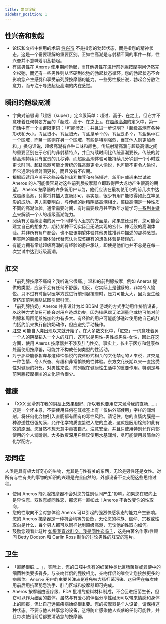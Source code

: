 ```yaml
---
title: 常见误解
sidebar_position: 1
---
```


性兴奋和勃起
----------

-   论坛和文档中使用的术语 [性兴奋](词汇表 "wikilink") 不是指您的勃起状态，而是指您的精神状态。这是一个需要理解的重要区别。正如性高潮是与射精不同的事件一样，性兴奋并不意味着阴茎勃起。
-   有些男性在 Aneros 使用期间勃起，而其他男性在进行前列腺按摩期间仍然完全松弛，而还有一些男性则从坚硬到松弛的勃起状态循环。您的勃起状态不会影响您产生感觉和享受前列腺按摩器的能力。一些男性报告说，勃起会分散注意力，而专注于导致超级高潮的内在感觉。

瞬间的超级高潮
-------

-   字典对前缀词「超级（super）」定义很简单：超过、高于、在之上。但它并不意味着任何特定方面的「超过、高于、在之上」。在[超级高潮](The_Super-O#What_is_the_Super-O? "wikilink")的定义中，第一句话中有一个关键限定词：「可能涉及」；并且进一步说明了「超级高潮有各种形状和大小。有些很小，有些很大，有些是单个的，有些是多个，有些集中在一个区域，而另一些则在另一个区域。有些是特别强烈，而其他人则更加柔和。」换句话说，超级高潮有各种口味和颜色。传统射精高潮与超级高潮之间的重要区别在于它们的非射精特点，并且持续时间比传统高潮要长。传统的射精高潮持续只有宝贵的几秒钟，而超级高潮体验可能持续几分钟到一个小时或更长时间。超级高潮可能比传统的性高潮更令人愉悦，也可能不更令人愉悦，但它通常持续时间更长，而且没有不应期。
-   根据阅读用户关于这些设备的热烈推荐和夸张描述，新用户或尚未尝试过 Aneros 的人可能很容易对这些前列腺按摩器立即取得巨大成功产生很高的期望。 Aneros 按摩器的许多新用户认为，他们应该在最初使用它的前几次中达成超级高潮，只需将其插入直肠即可。事实是，很少有用户能取得如此立竿见影的成功。男人需要明白，与传统的射精阴茎高潮相比，超级高潮是一种性质不同的高潮体验。通常需要时间，有时需要数月甚至数年才能学习[一系列关键点](入门#后门的钥匙 "wikilink")来解锁一个人的超级高潮能力。
-   阅读有关超级高潮的另一个同样令人沮丧的方面是，如果您还没有，您可能会建立自己的想象力，期待某种不切实际且无法实现的宏伟、神话般的高潮体验。并非所有用户都会，也不应该期望体验其他男性推荐中描述的那种感觉。用实际的超级高潮体验代替您认为应该拥有的想象体验是错误的。
-   有能力拥有常规超级高潮的有经验的用户承认，即使是他们也并不总是在每一次尝试中达到超级高潮。

肛交
----

-   「前列腺按摩不痛吗？我听说它很痛。」温和的前列腺按摩，例如 Aneros 提供的类型，应该不会有任何不舒服。相反，它实际上是健康的，非常令人愉悦。只不过有时当以医学方式进行前列腺按摩时，压力可能太大，因为医生经常挤压前列腺以试图引起引流。
-   「前列腺挤奶」Aneros 并非设计为以 BDSM 游戏的方式手动用作挤奶设备。以这种方式使用可能会对用户造成伤害，因为操纵器无法测量他或她可能对前列腺和周围组织施加的力有多大。有经验的用户可能能够通过使用他自己的肛门括约肌来执行自挤奶动作，但应避免手动操作。
-   [肛交](http://en.wikipedia.org/wiki/Anal_sex) 可能自人类出现以来就开始了。在大多数文化中，「肛交」一词意味着另一个人的阴茎插入一个人的肛门，这可以是男性-男性或男性-女性，因此在这方面，使用 Aneros 按摩器并不涉及肛门性交。事实上，仅出于医疗和健康益处而使用按摩器，可能并不构成任何类型的性活动。
-   对于那些能够摒弃与这种性愉悦的变体形式相关的文化禁忌的人来说，肛交是一种色情、令人兴奋、有趣和非常愉快的性体验。东方文化长期以来一直接受性对健康的好处，对男性来说，前列腺在健康性生活中的重要作用。特别是与前列腺按摩相关的文化禁令很少。

健康
----

-   「XXX 润滑剂在我的阴茎上效果很好，所以我也要用它来润滑我的直肠……」这是一个坏主意，不要使用任何在其标签上有「仅供外部使用」字样的润滑剂。将任何化合物引入直肠都有固有的毒性风险。请记住，您的直肠内膜是一种渗透性很强的膜，允许化学物质直接进入您的血液，这就是医用栓剂如此有效的原因。您当然不想无意中毒害自己。注意安全，并且只使用特别允许内部使用的个人润滑剂。大多数资深用户建议使用水基润滑，尽可能使用最简单的化学配方。

恐同症
------

人类是具有极大好奇心的生物，尤其是与性有关的东西，无论是男性还是女性。对所有与性有关的事物的知识的兴趣是完全自然的，外部设备不会支配这些思维过程。

-   使用 Aneros 前列腺按摩器不会对您的性别认同产生"影响。如果您在取向上是异性恋、双性恋或同性恋，那您将一直如此！Aneros 不会改变你的性取向。
-   您的性取向不会对您体验 Aneros 可以引起的强烈快感状态的能力产生影响。您的 Aneros 按摩器是一种机会均等的设备，无论您的种族、信仰、宗教或性取向是什么，每个男人都可以同样达到超级高潮，无论他的性取向如何。
-   鼓励您观看此短片 [如果我喜欢肛交，我是同性恋吗？](https://www.youtube.com/watch?v=uK2dcOE3n4w)，这是由著名作家/性顾问 Betty Dodson 和 Carlin Ross 制作的讨论男性的肛交的短片。

卫生
----

-   「直肠很脏……」，实际上，您的口腔中含有的细菌种类比直肠菌群或粪便中的细菌种类要多得多。与亲吻伴侣的屁股相比，亲吻伴侣的嘴会让您接触更多的病原体。Aneros 用户的主要关注点是避免被大肠杆菌污染。这只需在每次使用前后用抗菌肥皂洗手、肛门区域和按摩器即可完成。
-   Aneros 按摩器由医疗级、FDA 批准的塑料材料制成，不会促进细菌生长，但它可以作为细菌的载体。虽然与有爱心的伴侣分享性经历可以带来情感和身体上的回报，但让自己远离疾病始终很重要。您的按摩器是个人设备，请保持这种状态。不要与他人共享您的设备，这将防止感染他人疾病的任何可能性，并且每次使用前后都要清洁您的按摩器。
